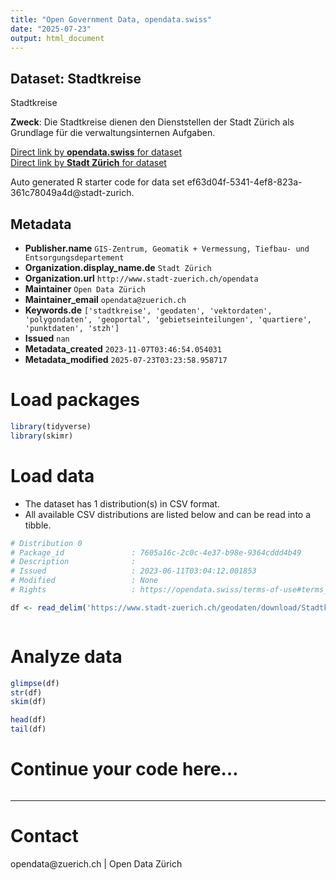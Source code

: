 ```yaml
---
title: "Open Government Data, opendata.swiss"
date: "2025-07-23"
output: html_document
---
```


## Dataset: Stadtkreise

Stadtkreise

**Zweck**: Die Stadtkreise dienen den Dienststellen der Stadt Zürich als Grundlage für die verwaltungsinternen Aufgaben.

[Direct link by **opendata.swiss** for dataset](https://opendata.swiss/de/dataset/stadtkreise1)<br>
[Direct link by **Stadt Zürich** for dataset](https://data.stadt-zuerich.ch/dataset/geo_stadtkreise)

Auto generated R starter code for data set ef63d04f-5341-4ef8-823a-361c78049a4d@stadt-zurich.

## Metadata

- **Publisher.name** `GIS-Zentrum, Geomatik + Vermessung, Tiefbau- und Entsorgungsdepartement`
- **Organization.display_name.de** `Stadt Zürich`
- **Organization.url** `http://www.stadt-zuerich.ch/opendata`
- **Maintainer** `Open Data Zürich`
- **Maintainer_email** `opendata@zuerich.ch`
- **Keywords.de** `['stadtkreise', 'geodaten', 'vektordaten', 'polygondaten', 'geoportal', 'gebietseinteilungen', 'quartiere', 'punktdaten', 'stzh']`
- **Issued** `nan`
- **Metadata_created** `2023-11-07T03:46:54.054031`
- **Metadata_modified** `2025-07-23T03:23:58.958717`


# Load packages

```r

library(tidyverse)
library(skimr)

```

# Load data

-   The dataset has 1 distribution(s) in CSV format.
-   All available CSV distributions are listed below and can be read into a tibble.

```r

# Distribution 0
# Package_id               : 7605a16c-2c0c-4e37-b98e-9364cddd4b49
# Description              : 
# Issued                   : 2023-06-11T03:04:12.001853
# Modified                 : None
# Rights                   : https://opendata.swiss/terms-of-use#terms_open

df <- read_delim('https://www.stadt-zuerich.ch/geodaten/download/Stadtkreise?format=10008')



```

# Analyze data

```r

glimpse(df)
str(df)
skim(df)

head(df)
tail(df)

```

# Continue your code here...

```r

```

------------------------------------------------------------------------

# Contact

opendata@zuerich.ch | Open Data Zürich
